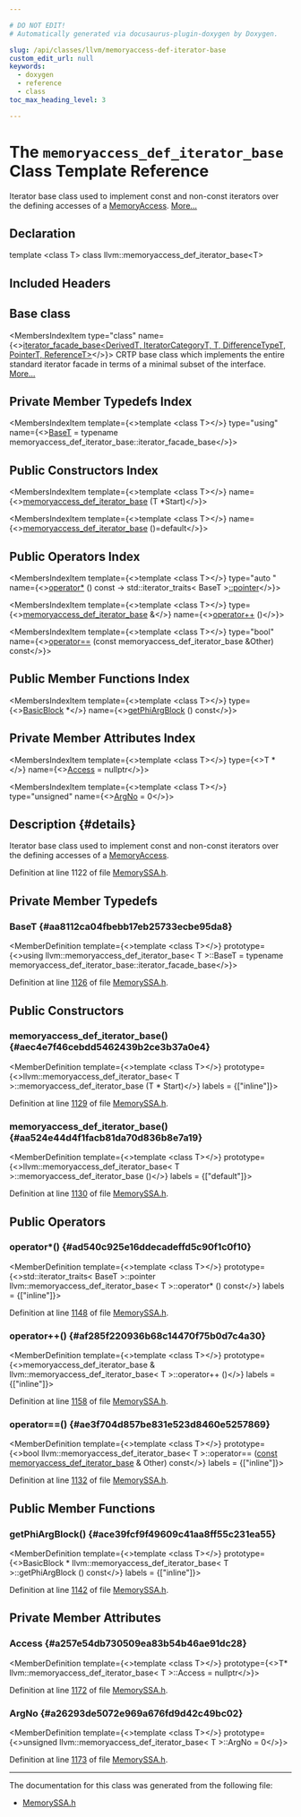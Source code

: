 ```yaml
---

# DO NOT EDIT!
# Automatically generated via docusaurus-plugin-doxygen by Doxygen.

slug: /api/classes/llvm/memoryaccess-def-iterator-base
custom_edit_url: null
keywords:
  - doxygen
  - reference
  - class
toc_max_heading_level: 3

---
```





# The `memoryaccess_def_iterator_base` Class Template Reference

<DoxygenPage pluginConfig={pluginConfig}>

Iterator base class used to implement const and non-const iterators over the defining accesses of a <a href="/docs/api/classes/llvm/memoryaccess">MemoryAccess</a>. <a href="#details">More...</a>

## Declaration

<CodeBlock>template &lt;class T&gt;
class llvm::memoryaccess_def_iterator_base&lt;T&gt;</CodeBlock>

## Included Headers

<IncludesList>
<IncludesListItem
  filePath="llvm/Analysis/MemorySSA.h"
  permalink="/docs/api/files/include/include/llvm/include/llvm/analysis/memoryssa-h"
  isLocal="true" />
</IncludesList>

## Base class

<MembersIndex>

<MembersIndexItem
  type="class"
  name={<><a href="/docs/api/classes/llvm/iterator-facade-base">iterator&#95;facade&#95;base&lt;DerivedT, IteratorCategoryT, T, DifferenceTypeT, PointerT, ReferenceT&gt;</a></>}>
CRTP base class which implements the entire standard iterator facade in terms of a minimal subset of the interface. <a href="/docs/api/classes/llvm/iterator-facade-base/#details">More...</a>
</MembersIndexItem>

</MembersIndex>

## Private Member Typedefs Index

<MembersIndex>

<MembersIndexItem
  template={<>template &lt;class T&gt;</>}
  type="using"
  name={<><a href="#aa8112ca04fbebb17eb25733ecbe95da8">BaseT</a> = typename memoryaccess&#95;def&#95;iterator&#95;base::iterator&#95;facade&#95;base</>}>
</MembersIndexItem>

</MembersIndex>

## Public Constructors Index

<MembersIndex>

<MembersIndexItem
  template={<>template &lt;class T&gt;</>}
  name={<><a href="#aec4e7f46cebdd5462439b2ce3b37a0e4">memoryaccess&#95;def&#95;iterator&#95;base</a> (T &#42;Start)</>}>
</MembersIndexItem>

<MembersIndexItem
  template={<>template &lt;class T&gt;</>}
  name={<><a href="#aa524e44d4f1facb81da70d836b8e7a19">memoryaccess&#95;def&#95;iterator&#95;base</a> ()=default</>}>
</MembersIndexItem>

</MembersIndex>

## Public Operators Index

<MembersIndex>

<MembersIndexItem
  template={<>template &lt;class T&gt;</>}
  type="auto "
  name={<><a href="#ad540c925e16ddecadeffd5c90f1c0f10">operator&#42;</a> () const -&gt; std::iterator&#95;traits&lt; BaseT &gt;<a href="/docs/api/classes/llvm/iterator-facade-base/#ae2d9deb2dce97bf6cf45faf988c30a3b">::pointer</a></>}>
</MembersIndexItem>

<MembersIndexItem
  template={<>template &lt;class T&gt;</>}
  type={<><a href="/docs/api/classes/llvm/memoryaccess-def-iterator-base">memoryaccess&#95;def&#95;iterator&#95;base</a> &amp;</>}
  name={<><a href="#af285f220936b68c14470f75b0d7c4a30">operator++</a> ()</>}>
</MembersIndexItem>

<MembersIndexItem
  template={<>template &lt;class T&gt;</>}
  type="bool"
  name={<><a href="#ae3f704d857be831e523d8460e5257869">operator==</a> (const memoryaccess&#95;def&#95;iterator&#95;base &amp;Other) const</>}>
</MembersIndexItem>

</MembersIndex>

## Public Member Functions Index

<MembersIndex>

<MembersIndexItem
  template={<>template &lt;class T&gt;</>}
  type={<><a href="/docs/api/classes/llvm/basicblock">BasicBlock</a> &#42;</>}
  name={<><a href="#ace39fcf9f49609c41aa8ff55c231ea55">getPhiArgBlock</a> () const</>}>
</MembersIndexItem>

</MembersIndex>

## Private Member Attributes Index

<MembersIndex>

<MembersIndexItem
  template={<>template &lt;class T&gt;</>}
  type={<>T &#42;</>}
  name={<><a href="#a257e54db730509ea83b54b46ae91dc28">Access</a> = nullptr</>}>
</MembersIndexItem>

<MembersIndexItem
  template={<>template &lt;class T&gt;</>}
  type="unsigned"
  name={<><a href="#a26293de5072e969a676fd9d42c49bc02">ArgNo</a> = 0</>}>
</MembersIndexItem>

</MembersIndex>

## Description {#details}

Iterator base class used to implement const and non-const iterators over the defining accesses of a <a href="/docs/api/classes/llvm/memoryaccess">MemoryAccess</a>.

Definition at line 1122 of file <a href="/docs/api/files/include/include/llvm/include/llvm/analysis/memoryssa-h">MemorySSA.h</a>.

<SectionDefinition>

## Private Member Typedefs

### BaseT {#aa8112ca04fbebb17eb25733ecbe95da8}

<MemberDefinition
  template={<>template &lt;class T&gt;</>}
  prototype={<>using llvm::memoryaccess&#95;def&#95;iterator&#95;base&lt; T &gt;::BaseT =  typename memoryaccess&#95;def&#95;iterator&#95;base::iterator&#95;facade&#95;base</>}>

Definition at line <a href="/docs/api/files/include/include/llvm/include/llvm/analysis/memoryssa-h/#l01126">1126</a> of file <a href="/docs/api/files/include/include/llvm/include/llvm/analysis/memoryssa-h">MemorySSA.h</a>.
</MemberDefinition>

</SectionDefinition>

<SectionDefinition>

## Public Constructors

### memoryaccess&#95;def&#95;iterator&#95;base() {#aec4e7f46cebdd5462439b2ce3b37a0e4}

<MemberDefinition
  template={<>template &lt;class T&gt;</>}
  prototype={<>llvm::memoryaccess&#95;def&#95;iterator&#95;base&lt; T &gt;::memoryaccess&#95;def&#95;iterator&#95;base (T &#42; Start)</>}
  labels = {["inline"]}>

Definition at line <a href="/docs/api/files/include/include/llvm/include/llvm/analysis/memoryssa-h/#l01129">1129</a> of file <a href="/docs/api/files/include/include/llvm/include/llvm/analysis/memoryssa-h">MemorySSA.h</a>.
</MemberDefinition>

### memoryaccess&#95;def&#95;iterator&#95;base() {#aa524e44d4f1facb81da70d836b8e7a19}

<MemberDefinition
  template={<>template &lt;class T&gt;</>}
  prototype={<>llvm::memoryaccess&#95;def&#95;iterator&#95;base&lt; T &gt;::memoryaccess&#95;def&#95;iterator&#95;base ()</>}
  labels = {["default"]}>

Definition at line <a href="/docs/api/files/include/include/llvm/include/llvm/analysis/memoryssa-h/#l01130">1130</a> of file <a href="/docs/api/files/include/include/llvm/include/llvm/analysis/memoryssa-h">MemorySSA.h</a>.
</MemberDefinition>

</SectionDefinition>

<SectionDefinition>

## Public Operators

### operator&#42;() {#ad540c925e16ddecadeffd5c90f1c0f10}

<MemberDefinition
  template={<>template &lt;class T&gt;</>}
  prototype={<>std::iterator&#95;traits&lt; BaseT &gt;::pointer llvm::memoryaccess&#95;def&#95;iterator&#95;base&lt; T &gt;::operator&#42; () const</>}
  labels = {["inline"]}>

Definition at line <a href="/docs/api/files/include/include/llvm/include/llvm/analysis/memoryssa-h/#l01148">1148</a> of file <a href="/docs/api/files/include/include/llvm/include/llvm/analysis/memoryssa-h">MemorySSA.h</a>.
</MemberDefinition>

### operator++() {#af285f220936b68c14470f75b0d7c4a30}

<MemberDefinition
  template={<>template &lt;class T&gt;</>}
  prototype={<>memoryaccess&#95;def&#95;iterator&#95;base &amp; llvm::memoryaccess&#95;def&#95;iterator&#95;base&lt; T &gt;::operator++ ()</>}
  labels = {["inline"]}>

Definition at line <a href="/docs/api/files/include/include/llvm/include/llvm/analysis/memoryssa-h/#l01158">1158</a> of file <a href="/docs/api/files/include/include/llvm/include/llvm/analysis/memoryssa-h">MemorySSA.h</a>.
</MemberDefinition>

### operator==() {#ae3f704d857be831e523d8460e5257869}

<MemberDefinition
  template={<>template &lt;class T&gt;</>}
  prototype={<>bool llvm::memoryaccess&#95;def&#95;iterator&#95;base&lt; T &gt;::operator== (<a href="/docs/api/files/lib/lib/target/lib/target/aarch64/aarch64promoteconstant-cpp/#a90f8350fecae261c25be85d38b451bff">const</a> <a href="/docs/api/classes/llvm/memoryaccess-def-iterator-base">memoryaccess&#95;def&#95;iterator&#95;base</a> &amp; Other) const</>}
  labels = {["inline"]}>

Definition at line <a href="/docs/api/files/include/include/llvm/include/llvm/analysis/memoryssa-h/#l01132">1132</a> of file <a href="/docs/api/files/include/include/llvm/include/llvm/analysis/memoryssa-h">MemorySSA.h</a>.
</MemberDefinition>

</SectionDefinition>

<SectionDefinition>

## Public Member Functions

### getPhiArgBlock() {#ace39fcf9f49609c41aa8ff55c231ea55}

<MemberDefinition
  template={<>template &lt;class T&gt;</>}
  prototype={<>BasicBlock &#42; llvm::memoryaccess&#95;def&#95;iterator&#95;base&lt; T &gt;::getPhiArgBlock () const</>}
  labels = {["inline"]}>

Definition at line <a href="/docs/api/files/include/include/llvm/include/llvm/analysis/memoryssa-h/#l01142">1142</a> of file <a href="/docs/api/files/include/include/llvm/include/llvm/analysis/memoryssa-h">MemorySSA.h</a>.
</MemberDefinition>

</SectionDefinition>

<SectionDefinition>

## Private Member Attributes

### Access {#a257e54db730509ea83b54b46ae91dc28}

<MemberDefinition
  template={<>template &lt;class T&gt;</>}
  prototype={<>T&#42; llvm::memoryaccess&#95;def&#95;iterator&#95;base&lt; T &gt;::Access = nullptr</>}>

Definition at line <a href="/docs/api/files/include/include/llvm/include/llvm/analysis/memoryssa-h/#l01172">1172</a> of file <a href="/docs/api/files/include/include/llvm/include/llvm/analysis/memoryssa-h">MemorySSA.h</a>.
</MemberDefinition>

### ArgNo {#a26293de5072e969a676fd9d42c49bc02}

<MemberDefinition
  template={<>template &lt;class T&gt;</>}
  prototype={<>unsigned llvm::memoryaccess&#95;def&#95;iterator&#95;base&lt; T &gt;::ArgNo = 0</>}>

Definition at line <a href="/docs/api/files/include/include/llvm/include/llvm/analysis/memoryssa-h/#l01173">1173</a> of file <a href="/docs/api/files/include/include/llvm/include/llvm/analysis/memoryssa-h">MemorySSA.h</a>.
</MemberDefinition>

</SectionDefinition>

<hr/>

The documentation for this class was generated from the following file:

<ul>
<li><a href="/docs/api/files/include/include/llvm/include/llvm/analysis/memoryssa-h">MemorySSA.h</a></li>
</ul>

</DoxygenPage>
